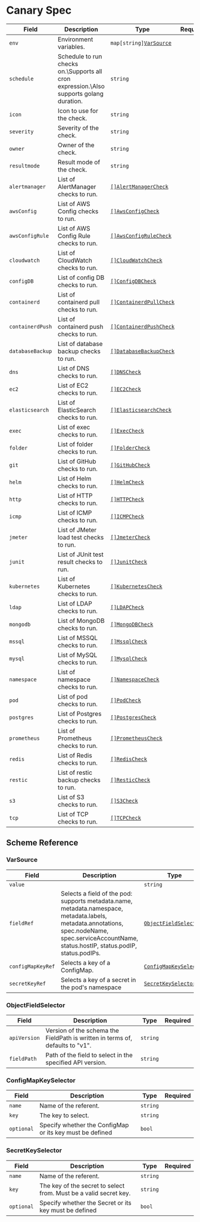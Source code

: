 # Canary Spec

| Field            | Description                                                                                   | Type                                                | Required |
| ---------------- | --------------------------------------------------------------------------------------------- | --------------------------------------------------- | -------- |
| `env`            | Environment variables.                                                                        | `map[string]`[`VarSource`](#varsource)              |          |
| `schedule`       | Schedule to run checks on.\Supports all cron expression.\Also supports golang duration. | `string`                                            |          |
| `icon`           | Icon to use for the check.                                                                    | `string`                                            |          |
| `severity`       | Severity of the check.                                                                        | `string`                                            |          |
| `owner`          | Owner of the check.                                                                           | `string`                                            |          |
| `resultmode`     | Result mode of the check.                                                                     | `string`                                            |          |
| `alertmanager`   | List of AlertManager checks to run.                                                           | [`[]AlertManagerCheck`](alert-manager)         |          |
| `awsConfig`      | List of AWS Config checks to run.                                                             | [`[]AwsConfigCheck`](aws-config)               |          |
| `awsConfigRule`  | List of AWS Config Rule checks to run.                                                        | [`[]AwsConfigRuleCheck`](aws-config-rule)      |          |
| `cloudwatch`     | List of CloudWatch checks to run.                                                             | [`[]CloudWatchCheck`](cloudwatch)              |          |
| `configDB`       | List of config DB checks to run.                                                              | [`[]ConfigDBCheck`](configdb)                  |          |
| `containerd`     | List of containerd pull checks to run.                                                        | [`[]ContainerdPullCheck`](containerd)     |          |
| `containerdPush` | List of containerd push checks to run.                                                        | [`[]ContainerdPushCheck`](containerd)     |          |
| `databaseBackup` | List of database backup checks to run.                                                        | [`[]DatabaseBackupCheck`](gcs-database-backup) |          |
| `dns`            | List of DNS checks to run.                                                                    | [`[]DNSCheck`](dns)                            |          |
| `ec2`            | List of EC2 checks to run.                                                                    | [`[]EC2Check`](ec2)                            |          |
| `elasticsearch`  | List of ElasticSearch checks to run.                                                          | [`[]ElasticsearchCheck`](elasticsearch)        |          |
| `exec`           | List of exec checks to run.                                                                   | [`[]ExecCheck`](exec)                          |          |
| `folder`         | List of folder checks to run.                                                                 | [`[]FolderCheck`](folder)                      |          |
| `git`         | List of GitHub checks to run.                                                                 | [`[]GitHubCheck`](git)                      |          |
| `helm`           | List of Helm checks to run.                                                                   | [`[]HelmCheck`](helm)                          |          |
| `http`           | List of HTTP checks to run.                                                                   | [`[]HTTPCheck`](http)                          |          |
| `icmp`           | List of ICMP checks to run.                                                                   | [`[]ICMPCheck`](icmp)                          |          |
| `jmeter`         | List of JMeter load test checks to run.                                                       | [`[]JmeterCheck`](jmeter)                      |          |
| `junit`          | List of JUnit test result checks to run.                                                      | [`[]JunitCheck`](junit)                        |          |
| `kubernetes`     | List of Kubernetes checks to run.                                                             | [`[]KubernetesCheck`](kubernetes)              |          |
| `ldap`           | List of LDAP checks to run.                                                                   | [`[]LDAPCheck`](./ldap)                          |          |s
| `mongodb`        | List of MongoDB checks to run.                                                                | [`[]MongoDBCheck`](./mongo)                      |          |
| `mssql`          | List of MSSQL checks to run.                                                                  | [`[]MssqlCheck`](./mssql)                        |          |
| `mysql`          | List of MySQL checks to run.                                                                  | [`[]MysqlCheck`](./mysql)                        |          |
| `namespace`      | List of namespace checks to run.                                                              | [`[]NamespaceCheck`](./namespace)                |          |
| `pod`            | List of pod checks to run.                                                                    | [`[]PodCheck`](./pod)                            |          |
| `postgres`       | List of Postgres checks to run.                                                               | [`[]PostgresCheck`](./postgres)                  |          |
| `prometheus`     | List of Prometheus checks to run.                                                             | [`[]PrometheusCheck`](./prometheus)              |          |
| `redis`          | List of Redis checks to run.                                                                  | [`[]RedisCheck`](./redis)                        |          |
| `restic`         | List of restic backup checks to run.                                                          | [`[]ResticCheck`](./restic)                      |          |
| `s3`             | List of S3 checks to run.                                                                     | [`[]S3Check`](s3-bucket)                              |          |
| `tcp`            | List of TCP checks to run.                                                                    | [`[]TCPCheck`](./tcp)                            |          |

## Scheme Reference

### VarSource

| Field             | Description                                                                                                                                                                                        | Type                                            | Required |
| ----------------- | -------------------------------------------------------------------------------------------------------------------------------------------------------------------------------------------------- | ----------------------------------------------- | -------- |
| `value`           |                                                                                                                                                                                                    | `string`                                        |          |
| `fieldRef`        | Selects a field of the pod: supports metadata.name, metadata.namespace, metadata.labels, metadata.annotations, spec.nodeName, spec.serviceAccountName, status.hostIP, status.podIP, status.podIPs. | [`ObjectFieldSelector`](#objectfieldselector)   |          |
| `configMapKeyRef` | Selects a key of a ConfigMap.                                                                                                                                                                      | [`ConfigMapKeySelector`](#configmapkeyselector) |          |
| `secretKeyRef`    | Selects a key of a secret in the pod's namespace                                                                                                                                                   | [`SecretKeySelector`](#secretkeyselector)       |          |

### ObjectFieldSelector

| Field        | Description                                                                   | Type     | Required |
| ------------ | ----------------------------------------------------------------------------- | -------- | -------- |
| `apiVersion` | Version of the schema the FieldPath is written in terms of, defaults to "v1". | `string` |          |
| `fieldPath`  | Path of the field to select in the specified API version.                     | `string` |          |

### ConfigMapKeySelector

| Field      | Description                                              | Type     | Required |
| ---------- | -------------------------------------------------------- | -------- | -------- |
| `name`     | Name of the referent.                                    | `string` |          |
| `key`      | The key to select.                                       | `string` |          |
| `optional` | Specify whether the ConfigMap or its key must be defined | `bool`   |          |

### SecretKeySelector

| Field      | Description                                                       | Type     | Required |
| ---------- | ----------------------------------------------------------------- | -------- | -------- |
| `name`     | Name of the referent.                                             | `string` |          |
| `key`      | The key of the secret to select from. Must be a valid secret key. | `string` |          |
| `optional` | Specify whether the Secret or its key must be defined             | `bool`   |          |
